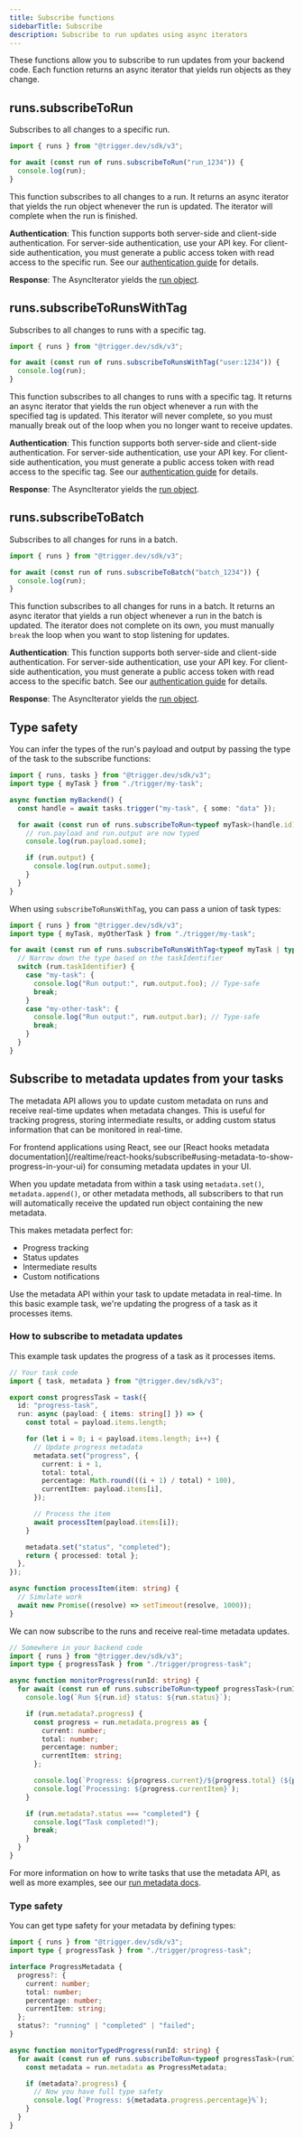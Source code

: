 ```yaml
---
title: Subscribe functions
sidebarTitle: Subscribe
description: Subscribe to run updates using async iterators
---
```


These functions allow you to subscribe to run updates from your backend code. Each function returns an async iterator that yields run objects as they change.

## runs.subscribeToRun

Subscribes to all changes to a specific run.

```ts Example
import { runs } from "@trigger.dev/sdk/v3";

for await (const run of runs.subscribeToRun("run_1234")) {
  console.log(run);
}
```

This function subscribes to all changes to a run. It returns an async iterator that yields the run object whenever the run is updated. The iterator will complete when the run is finished.

**Authentication**: This function supports both server-side and client-side authentication. For server-side authentication, use your API key. For client-side authentication, you must generate a public access token with read access to the specific run. See our [authentication guide](/realtime/auth) for details.

**Response**: The AsyncIterator yields the [run object](/realtime/run-object).

## runs.subscribeToRunsWithTag

Subscribes to all changes to runs with a specific tag.

```ts Example
import { runs } from "@trigger.dev/sdk/v3";

for await (const run of runs.subscribeToRunsWithTag("user:1234")) {
  console.log(run);
}
```

This function subscribes to all changes to runs with a specific tag. It returns an async iterator that yields the run object whenever a run with the specified tag is updated. This iterator will never complete, so you must manually break out of the loop when you no longer want to receive updates.

**Authentication**: This function supports both server-side and client-side authentication. For server-side authentication, use your API key. For client-side authentication, you must generate a public access token with read access to the specific tag. See our [authentication guide](/realtime/auth) for details.

**Response**: The AsyncIterator yields the [run object](/realtime/run-object).

## runs.subscribeToBatch

Subscribes to all changes for runs in a batch.

```ts Example
import { runs } from "@trigger.dev/sdk/v3";

for await (const run of runs.subscribeToBatch("batch_1234")) {
  console.log(run);
}
```

This function subscribes to all changes for runs in a batch. It returns an async iterator that yields a run object whenever a run in the batch is updated. The iterator does not complete on its own, you must manually `break` the loop when you want to stop listening for updates.

**Authentication**: This function supports both server-side and client-side authentication. For server-side authentication, use your API key. For client-side authentication, you must generate a public access token with read access to the specific batch. See our [authentication guide](/realtime/auth) for details.

**Response**: The AsyncIterator yields the [run object](/realtime/run-object).

## Type safety

You can infer the types of the run's payload and output by passing the type of the task to the subscribe functions:

```ts
import { runs, tasks } from "@trigger.dev/sdk/v3";
import type { myTask } from "./trigger/my-task";

async function myBackend() {
  const handle = await tasks.trigger("my-task", { some: "data" });

  for await (const run of runs.subscribeToRun<typeof myTask>(handle.id)) {
    // run.payload and run.output are now typed
    console.log(run.payload.some);

    if (run.output) {
      console.log(run.output.some);
    }
  }
}
```

When using `subscribeToRunsWithTag`, you can pass a union of task types:

```ts
import { runs } from "@trigger.dev/sdk/v3";
import type { myTask, myOtherTask } from "./trigger/my-task";

for await (const run of runs.subscribeToRunsWithTag<typeof myTask | typeof myOtherTask>("my-tag")) {
  // Narrow down the type based on the taskIdentifier
  switch (run.taskIdentifier) {
    case "my-task": {
      console.log("Run output:", run.output.foo); // Type-safe
      break;
    }
    case "my-other-task": {
      console.log("Run output:", run.output.bar); // Type-safe
      break;
    }
  }
}
```

## Subscribe to metadata updates from your tasks

The metadata API allows you to update custom metadata on runs and receive real-time updates when metadata changes. This is useful for tracking progress, storing intermediate results, or adding custom status information that can be monitored in real-time.

<Note>
  For frontend applications using React, see our [React hooks metadata
  documentation](/realtime/react-hooks/subscribe#using-metadata-to-show-progress-in-your-ui) for
  consuming metadata updates in your UI.
</Note>

When you update metadata from within a task using `metadata.set()`, `metadata.append()`, or other metadata methods, all subscribers to that run will automatically receive the updated run object containing the new metadata.

This makes metadata perfect for:

- Progress tracking
- Status updates
- Intermediate results
- Custom notifications

Use the metadata API within your task to update metadata in real-time. In this basic example task, we're updating the progress of a task as it processes items.

### How to subscribe to metadata updates

This example task updates the progress of a task as it processes items.

```ts
// Your task code
import { task, metadata } from "@trigger.dev/sdk/v3";

export const progressTask = task({
  id: "progress-task",
  run: async (payload: { items: string[] }) => {
    const total = payload.items.length;

    for (let i = 0; i < payload.items.length; i++) {
      // Update progress metadata
      metadata.set("progress", {
        current: i + 1,
        total: total,
        percentage: Math.round(((i + 1) / total) * 100),
        currentItem: payload.items[i],
      });

      // Process the item
      await processItem(payload.items[i]);
    }

    metadata.set("status", "completed");
    return { processed: total };
  },
});

async function processItem(item: string) {
  // Simulate work
  await new Promise((resolve) => setTimeout(resolve, 1000));
}
```

We can now subscribe to the runs and receive real-time metadata updates.

```ts
// Somewhere in your backend code
import { runs } from "@trigger.dev/sdk/v3";
import type { progressTask } from "./trigger/progress-task";

async function monitorProgress(runId: string) {
  for await (const run of runs.subscribeToRun<typeof progressTask>(runId)) {
    console.log(`Run ${run.id} status: ${run.status}`);

    if (run.metadata?.progress) {
      const progress = run.metadata.progress as {
        current: number;
        total: number;
        percentage: number;
        currentItem: string;
      };

      console.log(`Progress: ${progress.current}/${progress.total} (${progress.percentage}%)`);
      console.log(`Processing: ${progress.currentItem}`);
    }

    if (run.metadata?.status === "completed") {
      console.log("Task completed!");
      break;
    }
  }
}
```

For more information on how to write tasks that use the metadata API, as well as more examples, see our [run metadata docs](/runs/metadata#more-metadata-task-examples).

### Type safety

You can get type safety for your metadata by defining types:

```ts
import { runs } from "@trigger.dev/sdk/v3";
import type { progressTask } from "./trigger/progress-task";

interface ProgressMetadata {
  progress?: {
    current: number;
    total: number;
    percentage: number;
    currentItem: string;
  };
  status?: "running" | "completed" | "failed";
}

async function monitorTypedProgress(runId: string) {
  for await (const run of runs.subscribeToRun<typeof progressTask>(runId)) {
    const metadata = run.metadata as ProgressMetadata;

    if (metadata?.progress) {
      // Now you have full type safety
      console.log(`Progress: ${metadata.progress.percentage}%`);
    }
  }
}
```

